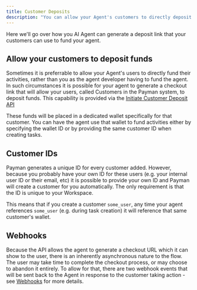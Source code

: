 ```yaml
---
title: Customer Deposits
description: "You can allow your Agent's customers to directly deposit funds"
---
```


Here we'll go over how you AI Agent can generate a deposit link that your customers can use to fund your agent.

## Allow your customers to deposit funds

Sometimes it is preferrable to allow your Agent's users to directly fund their activities, rather than you as the
agent developer having to fund the agent.  In such circumstances it is possible for your agent
to generate a checkout link that will allow your users, called Customers in the Payman system, to deposit funds.
This capability is provided via the [Initiate Customer Deposit API](/api-reference/endpoint/initiate-customer-deposit)

These funds will be placed in a dedicated wallet specifically for that customer.  You can have the 
agent use that wallet to fund activities either by specifying the wallet ID or by providing the same customer ID
when creating tasks.

## Customer IDs

Payman generates a unique ID for every customer added.  However, because you probably have your own ID for these
users (e.g. your internal user ID or their email, etc) it is possible to provide your own ID and Payman 
will create a customer for you automatically.  The only requirement is that the ID is unique to your Workspace.

This means that if you create a customer `some_user`, any time your agent references `some_user` (e.g. during task creation)
it will reference that same customer's wallet.

## Webhooks

Because the API allows the agent to generate a checkout URL which it can show to the user, there is an inherently
asynchronous nature to the flow.  The user may take time to complete the checkout process, or may choose to 
abandon it entirely.  To allow for that, there are two webhook events that will be sent back to the Agent
in response to the customer taking action - see [Webhooks](/webhook/retrieving-Responses) for more details.